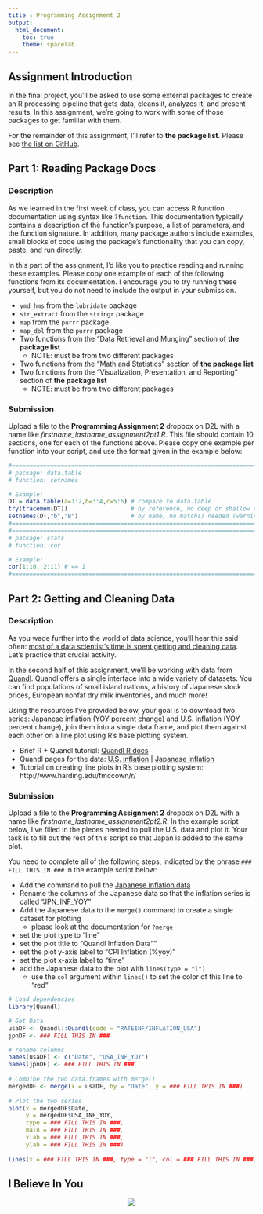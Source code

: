 ```yaml
---
title : Programming Assignment 2
output:
  html_document:
    toc: true
    theme: spacelab
---
```


<h2>Assignment Introduction</h2>

In the final project, you'll be asked to use some external packages to create an R processing pipeline that gets data, cleans it, analyzes it, and present results. In this assignment, we're going to work with some of those packages to get familiar with them.

For the remainder of this assignment, I'll refer to **the package list**. Please see [the list on GitHub](https://github.com/jameslamb/teaching/blob/master/mu_rprog/assignments/final_project_packages.md).

<h2>Part 1: Reading Package Docs</h2>

<h3>Description</h3>

As we learned in the first week of class, you can access R function documentation using syntax like `?function`. This documentation typically contains a description of the function's purpose, a list of parameters, and the function signature. In addition, many package authors include examples, small blocks of code using the package's functionality that you can copy, paste, and run directly.

In this part of the assignment, I'd like you to practice reading and running these examples. Please copy one example of each of the following functions from its documentation. I encourage you to try running these yourself, but you do not need to include the output in your submission.

- `ymd_hms` from the `lubridate` package
- `str_extract` from the `stringr` package
- `map` from the `purrr` package
- `map_dbl` from the `purrr` package
- Two functions from the "Data Retrieval and Munging" section of **the package list**
    - NOTE: must be from two different packages
- Two functions from the "Math and Statistics" section of **the package list**
- Two functions from the "Visualization, Presentation, and Reporting" section of **the package list**
    - NOTE: must be from two different packages
    
<h3>Submission</h3>

Upload a file to the **Programming Assignment 2** dropbox on D2L with a name like *firstname_lastname_assignment2pt1.R*. This file should contain 10 sections, one for each of the functions above. Please copy one example per function into your script, and use the format given in the example below:

```r
#==============================================================================#
# package: data.table
# function: setnames

# Example:
DT = data.table(a=1:2,b=3:4,c=5:6) # compare to data.table
try(tracemem(DT))                  # by reference, no deep or shallow copies
setnames(DT,"b","B")               # by name, no match() needed (warning if "b" is missing)
#==============================================================================#
#==============================================================================#
# package: stats
# function: cor

# Example:
cor(1:10, 2:11) # == 1
#==============================================================================#
```

<h2>Part 2: Getting and Cleaning Data</h2>

<h3>Description</h3>

As you wade further into the world of data science, you'll hear this said often: [most of a data scientist's time is spent getting and cleaning data](http://blog.revolutionanalytics.com/2014/08/data-cleaning-is-a-critical-part-of-the-data-science-process.html). Let's practice that crucial activity.

In the second half of this assignment, we'll be working with data from [Quandl](https://www.quandl.com/). Quandl offers a single interface into a wide variety of datasets. You can find populations of small island nations, a history of Japanese stock prices, European nonfat dry milk inventories, and much more!

Using the resources I've provided below, your goal is to download two series: Japanese inflation (YOY percent change) and U.S. inflation (YOY percent change), join them into a single data.frame, and plot them against each other on a line plot using R's base plotting system.

- Brief R + Quandl tutorial: [Quandl R docs](https://www.quandl.com/tools/r)
- Quandl pages for the data:  [U.S. inflation](https://www.quandl.com/data/RATEINF/INFLATION_USA-Inflation-YOY-USA) | [Japanese inflation](https://www.quandl.com/data/RATEINF/INFLATION_JPN-Inflation-YOY-Japan)
- Tutorial on creating line plots in R's base plotting system: http://www.harding.edu/fmccown/r/

<h3>Submission</h3>

Upload a file to the **Programming Assignment 2** dropbox on D2L with a name like *firstname_lastname_assignment2pt2.R*. In the example script below, I've filled in the pieces needed to pull the U.S. data and plot it. Your task is to fill out the rest of this script so that Japan is added to the same plot.

You need to complete all of the following steps, indicated by the phrase `### FILL THIS IN ###` in the example script below:

- Add the command to pull the [Japanese inflation data](https://www.quandl.com/data/RATEINF/INFLATION_JPN-Inflation-YOY-Japan)
- Rename the columns of the Japanese data so that the inflation series is called "JPN_INF_YOY"
- Add the Japanese data to the `merge()` command to create a single dataset for plotting
    - please look at the documentation for `?merge`
- set the plot type to "line"
- set the plot title to "Quandl Inflation Data""
- set the plot y-axis label to "CPI Inflation (%yoy)"
- set the plot x-axis label to "time"
- add the Japanese data to the plot with `lines(type = "l")`
    - use the `col` argument within `lines()` to set the color of this line to "red"

```r
# Load dependencies
library(Quandl)

# Get Data
usaDF <- Quandl::Quandl(code = "RATEINF/INFLATION_USA")
jpnDF <- ### FILL THIS IN ###

# rename columns
names(usaDF) <- c("Date", "USA_INF_YOY")
names(jpnDF) <- ### FILL THIS IN ###
    
# Combine the two data.frames with merge()
mergedDF <- merge(x = usaDF, by = "Date", y = ### FILL THIS IN ###)
                      
# Plot the two series
plot(x = mergedDF$Date, 
     y = mergedDF$USA_INF_YOY,
     type = ### FILL THIS IN ###,
     main = ### FILL THIS IN ###,
     xlab = ### FILL THIS IN ###,
     ylab = ### FILL THIS IN ###)
         
lines(x = ### FILL THIS IN ###, type = "l", col = ### FILL THIS IN ###)
```

<h2>I Believe In You</h2>

<center><img src = "assets/img/good_luck.jpg"></center>

<br><br><br>